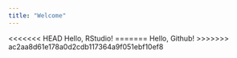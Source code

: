 ```yaml
---
title: "Welcome"
---
```


<<<<<<< HEAD
Hello, RStudio!
=======
Hello, Github!
>>>>>>> ac2aa8d61e178a0d2cdb117364a9f051ebf10ef8
